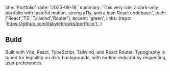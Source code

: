   title: 'Portfolio',
  date: '2025-08-18',
  summary: 'This very site: a dark-only portfolio with tasteful motion, strong a11y, and a lean React codebase.',
  tech: ['React','TS','Tailwind','Router'],
  accent: 'green',
  links: {repo: 'https://github.com/itskylebrooks/portfolio'},
}

## Build

Built with Vite, React, TypeScript, Tailwind, and React Router. Typography is tuned for legibility on dark backgrounds, with motion reduced by respecting user preferences.

